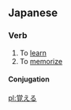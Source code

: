 ==Japanese==
{{ja-kanjitab|覚}}

===Verb===
{{ja-verb|k|hira=おぼえる|rom=oboeru|type=2|tr=trans}}

#To [[learn]]
#To [[memorize]]

====Conjugation====
{{ja-ichi|覚え|おぼえ|oboe}}

[[pl:覚える]]